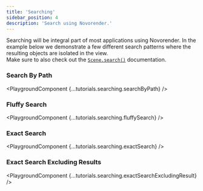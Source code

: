 ---
title: 'Searching'
sidebar_position: 4
description: 'Search using Novorender.'
---


Searching will be integral part of most applications using Novorender.
In the example below we demonstrate a few different search patterns where the resulting objects are isolated in the view.  
Make sure to also check out the <code>[Scene.search()](/docs/webgl-api/interfaces/NovoRender.Scene#search)</code> documentation.

### Search By Path
<PlaygroundComponent {...tutorials.searching.searchByPath} />
<br />

### Fluffy Search
<PlaygroundComponent {...tutorials.searching.fluffySearch} />
<br />

### Exact Search
<PlaygroundComponent {...tutorials.searching.exactSearch} />
<br />

### Exact Search Excluding Results
<PlaygroundComponent {...tutorials.searching.exactSearchExcludingResult} />

